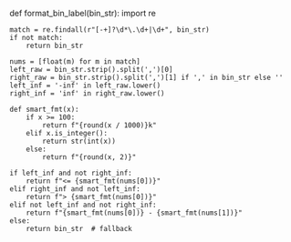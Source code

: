 def format_bin_label(bin_str):
    import re

    match = re.findall(r"[-+]?\d*\.\d+|\d+", bin_str)
    if not match:
        return bin_str

    nums = [float(m) for m in match]
    left_raw = bin_str.strip().split(',')[0]
    right_raw = bin_str.strip().split(',')[1] if ',' in bin_str else ''
    left_inf = '-inf' in left_raw.lower()
    right_inf = 'inf' in right_raw.lower()

    def smart_fmt(x):
        if x >= 100:
            return f"{round(x / 1000)}k"
        elif x.is_integer():
            return str(int(x))
        else:
            return f"{round(x, 2)}"

    if left_inf and not right_inf:
        return f"<= {smart_fmt(nums[0])}"
    elif right_inf and not left_inf:
        return f"> {smart_fmt(nums[0])}"
    elif not left_inf and not right_inf:
        return f"{smart_fmt(nums[0])} - {smart_fmt(nums[1])}"
    else:
        return bin_str  # fallback